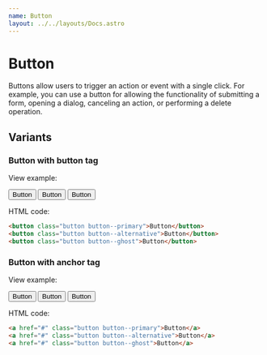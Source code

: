 ```yaml
---
name: Button
layout: ../../layouts/Docs.astro
---
```


# Button

Buttons allow users to trigger an action or event with a single click. For example, you can use a button 
for allowing the functionality of submitting a form, opening a dialog, canceling an action, or performing 
a delete operation.

## Variants

### Button with button tag

View example:

<div class="component-container row">
    <Button tag="button">Button</Button>
    <Button tag="button" type='alternative'>Button</Button>
    <Button tag="button" type='ghost'>Button</Button>
</div>

HTML code:

```html
<button class="button button--primary">Button</button>
<button class="button button--alternative">Button</button>
<button class="button button--ghost">Button</button>
```

### Button with anchor tag

View example:

<div class="component-container row">
    <Button tag="a" href="#">Button</Button>
    <Button tag="a" href="#" type='alternative'>Button</Button>
    <Button tag="a" href="#" type='ghost'>Button</Button>
</div>

HTML code:

```html
<a href="#" class="button button--primary">Button</a>
<a href="#" class="button button--alternative">Button</a>
<a href="#" class="button button--ghost">Button</a>
```